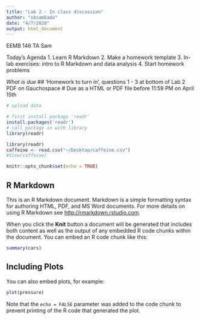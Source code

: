 ```yaml
---
title: "Lab 2 - In class discussion"
author: "sbsambado"
date: "4/7/2020"
output: html_document
---
```

EEMB 146
TA Sam

Today's Agenda
1. Learn R Markdown
2. Make a homework template
3. In-lab exercises: intro to R Markdown and data analysis
4. Start homework problems

*What is due* 
## 'Homework to turn in', questions 1 - 3 at bottom of Lab 2 PDF on Gauchospace
# Due as a HTML or PDF file before 11:59 PM on April 15th

```r
# upload data 

# first install package 'readr'
install.packages('readr')
# call package in with library
library(readr)

library(readr)
caffeine <- read.csv("~/Desktop/caffeine.csv")
#View(caffeine)
```

```r
knitr::opts_chunk$set(echo = TRUE)
```

## R Markdown

This is an R Markdown document. Markdown is a simple formatting syntax for authoring HTML, PDF, and MS Word documents. For more details on using R Markdown see <http://rmarkdown.rstudio.com>.

When you click the **Knit** button a document will be generated that includes both content as well as the output of any embedded R code chunks within the document. You can embed an R code chunk like this:

```r
summary(cars)
```

## Including Plots

You can also embed plots, for example:

```r
plot(pressure)
```

Note that the `echo = FALSE` parameter was added to the code chunk to prevent printing of the R code that generated the plot.

